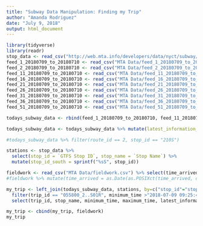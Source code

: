 ```yaml
---
title: "Subway Data Manipulation: Finding my Trip"
author: "Amanda Rodriguez"
date: "July 9, 2018"
output: html_document
---
```


```r
library(tidyverse)
library(readr)
stop_data <- read_csv("http://web.mta.info/developers/data/nyct/subway/Stations.csv")
feed_1_20180709_to_20180710 <- read_csv("MTA Data/feed_1_20180709_to_20180710.csv") 
feed_2_20180709_to_20180710 <- read_csv("MTA Data/feed_2_20180709_to_20180710.csv")  
feed_11_20180709_to_20180710 <- read_csv("MTA Data/feed_11_20180709_to_20180710.csv") 
feed_16_20180709_to_20180710 <- read_csv("MTA Data/feed_16_20180709_to_20180710.csv") 
feed_21_20180709_to_20180710 <- read_csv("MTA Data/feed_21_20180709_to_20180710.csv") 
feed_26_20180709_to_20180710 <- read_csv("MTA Data/feed_26_20180709_to_20180710.csv") 
feed_31_20180709_to_20180710 <- read_csv("MTA Data/feed_31_20180709_to_20180710.csv") 
feed_36_20180709_to_20180710 <- read_csv("MTA Data/feed_36_20180709_to_20180710.csv") 
feed_51_20180709_to_20180710 <- read_csv("MTA Data/feed_51_20180709_to_20180710.csv") 

todays_subway_data <- rbind(feed_1_20180709_to_20180710, feed_11_20180709_to_20180710, feed_16_20180709_to_20180710, feed_2_20180709_to_20180710, feed_21_20180709_to_20180710, feed_26_20180709_to_20180710, feed_31_20180709_to_20180710, feed_36_20180709_to_20180710, feed_51_20180709_to_20180710)

todays_subway_data <- todays_subway_data %>% mutate(latest_information_time = as.POSIXct(latest_information_time, origin="1970-01-01", tz="America/New_York"), minimum_time = as.POSIXct(minimum_time, origin="1970-01-01", tz="America/New_York"), maximum_time = as.POSIXct(maximum_time, origin="1970-01-01", tz="America/New_York"))

```

```r
#todays_subway_data %>% filter(route_id == 2, stop_id == "210S") 

stations <- stop_data %>%
  select(stop_id = `GTFS Stop ID`, stop_name = `Stop Name`) %>%
  mutate(stop_id_south = sprintf("%sS", stop_id)) 

fieldwork <- read_csv("MTA Data/fieldwork.csv") %>% select(time_arrived, time_departed)
#fieldwork %>% mutate(time_arrived = as.Date(as.POSIXct(time_arrived, origin = "1970-01-01", tz = "America/New_York"))) %>% View

my_trip <- left_join(todays_subway_data, stations, by=c("stop_id"="stop_id_south")) %>%
  filter(trip_id == "055800_2..S01R", minimum_time >"2018-07-09 09:25:43" & minimum_time < "2018-07-09 10:20:43") %>%
  select(trip_id, stop_name, minimum_time, maximum_time, latest_information_time) 

my_trip <- cbind(my_trip, fieldwork)
my_trip
```


